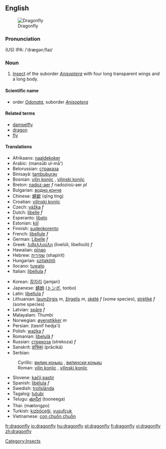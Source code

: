 {{wikipedia}}
==English==
[[Image:DragonflyFLu.jpg|thumb|Dragonfly]]
===Pronunciation===
(US) IPA: /ˈdrægənˌflaɪ/
===Noun===
{{en-noun|dragonflies}}
# [[insect|Insect]] of the suborder ''[[Anisoptera]]'' with four long transparent wings and a long body.

====Scientific name====
*order ''[[Odonata]]'', suborder ''[[Anisoptera]]''

====Related terms====
*[[damselfly]]
*[[dragon]]
*[[fly]]

====Translations====
{{top}}
*Afrikaans: [[naaldekoker]]
*Arabic: {{ARchar|[[منسوب الماء]]}} (mansūb ul-mā')
*Belorussian: [[страказа#Belorusian|страказа]] {{f}}
*Binisayâ: [[tambuburay]]
*Bosnian: [[vilin konjic#Bosnian|vilin konjic]] {{m}}, [[vilinski konjic#Bosnian|vilinski konjic]] {{m}}
*Breton: [[nadoz-aer]] ''f'' nadozioù-aer ''pl''
*Bulgarian: [[водно конче#Bulgarian|водно конче]] {{n}}
*Chinese: [[蜻蜓]] (qīng tíng)
*Croatian: [[vilinski konjic#Croatian|vilinski konjic]] {{m}}
*Czech: [[vážka]] ''f''
*Dutch: [[libelle]] ''f''
*Esperanto: [[libelo]]
*Estonian: [[kiil]]
*Finnish: [[sudenkorento]]
*French: [[libellule]] ''f''
*German: [[Libelle]] ''f''
*Greek: [[λιβελλούλη]] (livelúli, libelloúli) ''f''
*Hawaiian: [[pīnao]]
*Hebrew: [[שפירית]] (shapirit)
*Hungarian: [[szitakötő]]
*Ilocano: [[tuwato]]
*Italian: [[libellula]] ''f''
{{mid}}
*Korean: [[잠자리]] (jamjari)
*Japanese: [[蜻蛉]] ([[トンボ]], tonbo)
*Latin: [[libellula]] ''f''
*Lithuanian: [[laumžirgis]] ''m'', [[žirgelis]] ''m'', [[skėtė]] ''f'' (some species), [[strėlikė]] ''f'' (some species)
*Latvian: [[spāre]] ''f''
*Malayalam: Thumbi
*Norwegian: [[øyenstikker]] ''m''
*Persian: {{FAchar|[[تصنيف هجائی]]}} (tasnif hedja'i)
*Polish: [[ważka]] ''f''
*Romanian: [[libelulă]] ''f''
*Russian: [[стрекоза]] (strekoza) ''f''
*Sanskrit: [[प्राचिका]] (prācikā)
*Serbian:
:Cyrillic: [[вилин коњиц#Serbian|вилин коњиц]] {{m}}, [[вилински коњиц#Serbian|вилински коњиц]] {{m}}
:Roman: [[vilin konjic#Serbian|vilin konjic]] {{m}}, [[vilinski konjic#Serbian|vilinski konjic]] {{m}}
*Slovene: [[kačji pastir]] {{m}}
*Spanish: [[libélula]] ''f''
*Swedish: [[trollslända]]
*Tagalog: [[tutubi]]
*Telugu: [[తూనీగ]] (tooneega)
*Thai: {{THchar|[[แมลงปอ]]}} (mælongpo)
*Turkish: [[kızböceği]], [[yusufçuk]]
*Vietnamese: [[con chuồn chuồn]]
{{bottom}}
[[Category:Insects]]

[[fr:dragonfly]]
[[io:dragonfly]]
[[hu:dragonfly]]
[[pl:dragonfly]]
[[fi:dragonfly]]
[[vi:dragonfly]]
[[zh:dragonfly]]